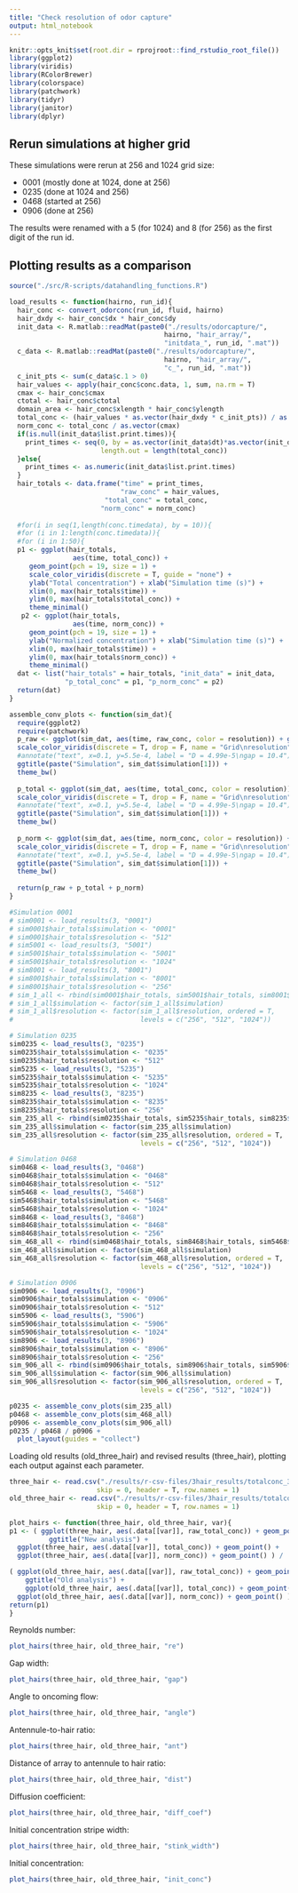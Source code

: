 ```yaml
---
title: "Check resolution of odor capture"
output: html_notebook
---
```

```r
knitr::opts_knit$set(root.dir = rprojroot::find_rstudio_root_file())
library(ggplot2)
library(viridis)
library(RColorBrewer)
library(colorspace)
library(patchwork)
library(tidyr)
library(janitor)
library(dplyr)
```

## Rerun simulations at higher grid 

These simulations were rerun at 256 and 1024 grid size: 

 * 0001 (mostly done at 1024, done at 256)
 * 0235 (done at 1024 and 256)
 * 0468 (started at 256)
 * 0906 (done at 256)
 
The results were renamed with a 5 (for 1024) and 8 (for 256) as the first digit of the run id. 

## Plotting results as a comparison

```r
source("./src/R-scripts/datahandling_functions.R")

load_results <- function(hairno, run_id){
  hair_conc <- convert_odorconc(run_id, fluid, hairno)
  hair_dxdy <- hair_conc$dx * hair_conc$dy
  init_data <- R.matlab::readMat(paste0("./results/odorcapture/", 
                                       hairno, "hair_array/", 
                                       "initdata_", run_id, ".mat"))
  c_data <- R.matlab::readMat(paste0("./results/odorcapture/", 
                                       hairno, "hair_array/", 
                                       "c_", run_id, ".mat"))
  c_init_pts <- sum(c_data$c.1 > 0) 
  hair_values <- apply(hair_conc$conc.data, 1, sum, na.rm = T) 
  cmax <- hair_conc$cmax
  ctotal <- hair_conc$ctotal 
  domain_area <- hair_conc$xlength * hair_conc$ylength
  total_conc <- (hair_values * as.vector(hair_dxdy * c_init_pts)) / as.vector(ctotal)
  norm_conc <- total_conc / as.vector(cmax)
  if(is.null(init_data$list.print.times)){
    print_times <- seq(0, by = as.vector(init_data$dt)*as.vector(init_data$print.time), 
                       length.out = length(total_conc))
  }else{
    print_times <- as.numeric(init_data$list.print.times)
  }
  hair_totals <- data.frame("time" = print_times, 
                            "raw_conc" = hair_values,
                        "total_conc" = total_conc,
                       "norm_conc" = norm_conc)
    
  #for(i in seq(1,length(conc.timedata), by = 10)){
  #for (i in 1:length(conc.timedata)){
  #for (i in 1:50){
  p1 <- ggplot(hair_totals, 
                aes(time, total_conc)) + 
     geom_point(pch = 19, size = 1) + 
     scale_color_viridis(discrete = T, guide = "none") +
     ylab("Total concentration") + xlab("Simulation time (s)") +
     xlim(0, max(hair_totals$time)) + 
     ylim(0, max(hair_totals$total_conc)) + 
     theme_minimal()
   p2 <- ggplot(hair_totals, 
                aes(time, norm_conc)) + 
     geom_point(pch = 19, size = 1) + 
     ylab("Normalized concentration") + xlab("Simulation time (s)") +
     xlim(0, max(hair_totals$time)) + 
     ylim(0, max(hair_totals$norm_conc)) + 
     theme_minimal()
  dat <- list("hair_totals" = hair_totals, "init_data" = init_data,
              "p_total_conc" = p1, "p_norm_conc" = p2)
  return(dat)
}

assemble_conv_plots <- function(sim_dat){
  require(ggplot2)
  require(patchwork)
  p_raw <- ggplot(sim_dat, aes(time, raw_conc, color = resolution)) + geom_point() +
  scale_color_viridis(discrete = T, drop = F, name = "Grid\nresolution") +
  #annotate("text", x=0.1, y=5.5e-4, label = "D = 4.99e-5\ngap = 10.4") +
  ggtitle(paste("Simulation", sim_dat$simulation[1])) +
  theme_bw()
  
  p_total <- ggplot(sim_dat, aes(time, total_conc, color = resolution)) + geom_point() +
  scale_color_viridis(discrete = T, drop = F, name = "Grid\nresolution") +
  #annotate("text", x=0.1, y=5.5e-4, label = "D = 4.99e-5\ngap = 10.4") +
  ggtitle(paste("Simulation", sim_dat$simulation[1])) +
  theme_bw()
  
  p_norm <- ggplot(sim_dat, aes(time, norm_conc, color = resolution)) + geom_point() +
  scale_color_viridis(discrete = T, drop = F, name = "Grid\nresolution") +
  #annotate("text", x=0.1, y=5.5e-4, label = "D = 4.99e-5\ngap = 10.4") +
  ggtitle(paste("Simulation", sim_dat$simulation[1])) +
  theme_bw()
  
  return(p_raw + p_total + p_norm)
}

```

```r

#Simulation 0001
# sim0001 <- load_results(3, "0001")
# sim0001$hair_totals$simulation <- "0001"
# sim0001$hair_totals$resolution <- "512"
# sim5001 <- load_results(3, "5001")
# sim5001$hair_totals$simulation <- "5001"
# sim5001$hair_totals$resolution <- "1024"
# sim8001 <- load_results(3, "8001")
# sim8001$hair_totals$simulation <- "8001"
# sim8001$hair_totals$resolution <- "256"
# sim_1_all <- rbind(sim0001$hair_totals, sim5001$hair_totals, sim8001$hair_totals)
# sim_1_all$simulation <- factor(sim_1_all$simulation)
# sim_1_all$resolution <- factor(sim_1_all$resolution, ordered = T, 
#                                levels = c("256", "512", "1024"))

# Simulation 0235
sim0235 <- load_results(3, "0235")
sim0235$hair_totals$simulation <- "0235"
sim0235$hair_totals$resolution <- "512"
sim5235 <- load_results(3, "5235")
sim5235$hair_totals$simulation <- "5235"
sim5235$hair_totals$resolution <- "1024"
sim8235 <- load_results(3, "8235")
sim8235$hair_totals$simulation <- "8235"
sim8235$hair_totals$resolution <- "256"
sim_235_all <- rbind(sim0235$hair_totals, sim5235$hair_totals, sim8235$hair_totals)
sim_235_all$simulation <- factor(sim_235_all$simulation)
sim_235_all$resolution <- factor(sim_235_all$resolution, ordered = T, 
                                 levels = c("256", "512", "1024"))

# Simulation 0468
sim0468 <- load_results(3, "0468")
sim0468$hair_totals$simulation <- "0468"
sim0468$hair_totals$resolution <- "512"
sim5468 <- load_results(3, "5468")
sim5468$hair_totals$simulation <- "5468"
sim5468$hair_totals$resolution <- "1024"
sim8468 <- load_results(3, "8468")
sim8468$hair_totals$simulation <- "8468"
sim8468$hair_totals$resolution <- "256"
sim_468_all <- rbind(sim0468$hair_totals, sim8468$hair_totals, sim5468$hair_totals)
sim_468_all$simulation <- factor(sim_468_all$simulation)
sim_468_all$resolution <- factor(sim_468_all$resolution, ordered = T,
                                 levels = c("256", "512", "1024"))

# Simulation 0906
sim0906 <- load_results(3, "0906")
sim0906$hair_totals$simulation <- "0906"
sim0906$hair_totals$resolution <- "512"
sim5906 <- load_results(3, "5906")
sim5906$hair_totals$simulation <- "5906"
sim5906$hair_totals$resolution <- "1024"
sim8906 <- load_results(3, "8906")
sim8906$hair_totals$simulation <- "8906"
sim8906$hair_totals$resolution <- "256"
sim_906_all <- rbind(sim0906$hair_totals, sim8906$hair_totals, sim5906$hair_totals)
sim_906_all$simulation <- factor(sim_906_all$simulation)
sim_906_all$resolution <- factor(sim_906_all$resolution, ordered = T,
                                 levels = c("256", "512", "1024"))


```


```r

p0235 <- assemble_conv_plots(sim_235_all)
p0468 <- assemble_conv_plots(sim_468_all)
p0906 <- assemble_conv_plots(sim_906_all)
p0235 / p0468 / p0906 +
  plot_layout(guides = "collect")
```

Loading old results (old_three_hair) and revised results (three_hair), plotting each output against each parameter.
```r
three_hair <- read.csv("./results/r-csv-files/3hair_results/totalconc_3hairs_2024-02-05_cleaned.csv", 
                      skip = 0, header = T, row.names = 1)
old_three_hair <- read.csv("./results/r-csv-files/3hair_results/totalconc_3hairs_2023-12-12_cleaned.csv", 
                      skip = 0, header = T, row.names = 1)

plot_hairs <- function(three_hair, old_three_hair, var){
p1 <- ( ggplot(three_hair, aes(.data[[var]], raw_total_conc)) + geom_point() +
          ggtitle("New analysis") +
  ggplot(three_hair, aes(.data[[var]], total_conc)) + geom_point() + 
  ggplot(three_hair, aes(.data[[var]], norm_conc)) + geom_point() ) /

( ggplot(old_three_hair, aes(.data[[var]], raw_total_conc)) + geom_point() + 
    ggtitle("Old analysis") +
    ggplot(old_three_hair, aes(.data[[var]], total_conc)) + geom_point() + 
  ggplot(old_three_hair, aes(.data[[var]], norm_conc)) + geom_point() )
return(p1)
}
```

Reynolds number:

```r
plot_hairs(three_hair, old_three_hair, "re")
```

Gap width: 

```r
plot_hairs(three_hair, old_three_hair, "gap")
```

Angle to oncoming flow: 

```r
plot_hairs(three_hair, old_three_hair, "angle")
```

Antennule-to-hair ratio: 

```r
plot_hairs(three_hair, old_three_hair, "ant")
```

Distance of array to antennule to hair ratio: 

```r
plot_hairs(three_hair, old_three_hair, "dist")
```

Diffusion coefficient: 

```r
plot_hairs(three_hair, old_three_hair, "diff_coef")
```

Initial concentration stripe width:

```r
plot_hairs(three_hair, old_three_hair, "stink_width")
```

Initial concentration: 


```r
plot_hairs(three_hair, old_three_hair, "init_conc")
```

